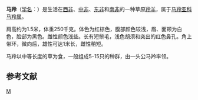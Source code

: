 {{Otheruses|subject=一种羚羊|other=中国大陆演员|马羚 (演员)}}
{{Speciesbox 
| genus = Hippotragus
| species = equinus
| status = LC 
| status_system = IUCN3.1
| trend = down
| status_ref = <ref name="iucn">{{IUCN2008|assessors=IUCN SSC Antelope Specialist Group|year=2008|id=10167|title=Hippotragus equinus|downloaded=2009年10月24日}}. 数据库资料解释了为何此物种为无危</ref>
| image = Hippotragus equinus.jpg
| authority = Desmarest, 1804
}}

'''马羚'''（[[学名|学名]]：''{{lang|la|Hippotragus equinus}}''）是生活在[[西部非洲|西非]]、[[中部非洲|中非]]、[[东部非洲|东非]]和[[南部非洲|南非]]的一种草原[[羚羊|羚羊]]，属于[[马羚亚科|马羚亚科]][[马羚属|马羚属]]。

肩高约为1.5米，体重250千克。体色为红棕色，腹部颜色较浅，眉、面颊为白色，脸部为黑色。雌性颜色浅些。长有短鬃毛，浅色胡须和突出的红色鼻孔。角上带环，微向后，雄性可达1米长，雌性稍短。

马羚以中等长度的草为食，一般组成5-15只的种群，由一头公马羚率领。

== 参考文献 ==
{{reflist|2}}

{{Artiodactyla|R.2}}
{{Taxonbar|from=Q471785}}

[[Category:馬羚屬|M]]